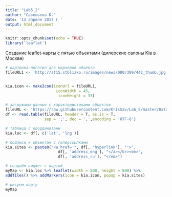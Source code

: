 ---
title: "Lab5_2"
author: "Савельева К."
date: '13 апреля 2017 г '
output: html_document
---

```{r setup, include=FALSE}
knitr::opts_chunk$set(echo = TRUE)
library('leaflet')
```

Создание leaflet-карты с пятью объектами (дилерские салоны Kia в Москве)

```{r Карта на основе leaflet, , results = 'asis', message = F}
# картинка-логотип для маркеров объекта
fileURL1 <- 'http://st15.stblizko.ru/images/news/000/309/442_thumb.jpg'


kia.icon <- makeIcon(iconUrl = fileURL1, 
                      iconWidth = 45,
                       iconHeight = 33)

# загружаем данные с характеристиками объектов
fileURL <- 'https://raw.githubusercontent.com/KrisSav/Lab_5/master/Data5_2.csv'
df <- read.table(fileURL, header = T, as.is = T, 
                 sep = ';', dec = ',',encoding = 'UTF-8')

# таблица с координатами
kia.loc <- df[, c('lat', 'lng')]

# подписи к объектам с гиперссылками
kia.sites <- paste0("<a href='", df[, 'hyperlink'], "'>", 
                       df[, 'address_eng'], "</a></br><em>", 
                       df[, 'address_ru'], "</em>")

# создаём виджет с картой
myMap <- kia.loc %>% leaflet(width = 800, height = 800) %>% 
addTiles() %>% addMarkers(icon = kia.icon, popup = kia.sites)

# рисуем карту
myMap
```





